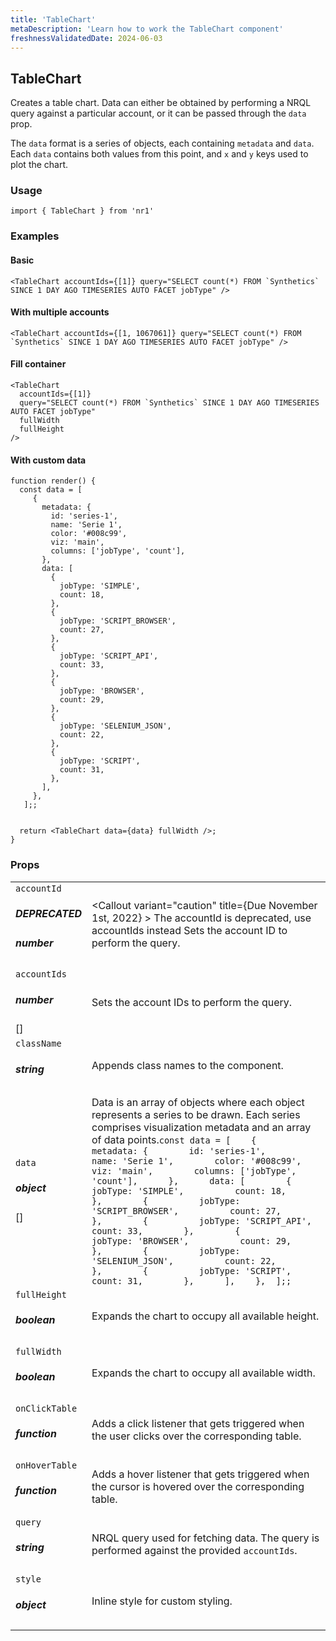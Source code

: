 ```yaml
---
title: 'TableChart'
metaDescription: 'Learn how to work the TableChart component'
freshnessValidatedDate: 2024-06-03
---
```

## TableChart

Creates a table chart. Data can either be obtained by performing a NRQL query against a particular account, or it can be passed through the `data` prop.

The `data` format is a series of objects, each containing `metadata` and `data`. Each `data` contains both values from this point, and `x` and `y` keys used to plot the chart.

### Usage

```
import { TableChart } from 'nr1'
```



### Examples

#### Basic

```
<TableChart accountIds={[1]} query="SELECT count(*) FROM `Synthetics` SINCE 1 DAY AGO TIMESERIES AUTO FACET jobType" />
```



#### With multiple accounts

```
<TableChart accountIds={[1, 1067061]} query="SELECT count(*) FROM `Synthetics` SINCE 1 DAY AGO TIMESERIES AUTO FACET jobType" />
```



#### Fill container

```
<TableChart
  accountIds={[1]}
  query="SELECT count(*) FROM `Synthetics` SINCE 1 DAY AGO TIMESERIES AUTO FACET jobType"
  fullWidth
  fullHeight
/>
```



#### With custom data

```
function render() {
  const data = [
     {
       metadata: {
         id: 'series-1',
         name: 'Serie 1',
         color: '#008c99',
         viz: 'main',
         columns: ['jobType', 'count'],
       },
       data: [
         {
           jobType: 'SIMPLE',
           count: 18,
         },
         {
           jobType: 'SCRIPT_BROWSER',
           count: 27,
         },
         {
           jobType: 'SCRIPT_API',
           count: 33,
         },
         {
           jobType: 'BROWSER',
           count: 29,
         },
         {
           jobType: 'SELENIUM_JSON',
           count: 22,
         },
         {
           jobType: 'SCRIPT',
           count: 31,
         },
       ],
     },
   ];;


  return <TableChart data={data} fullWidth />;
}
```



### Props

|                                         |                                                                                                                                                                                                                                                                                                                                                                                                                                                                                                                                                                                                                                                                                                                                                                                                                                 |
| --------------------------------------- | ------------------------------------------------------------------------------------------------------------------------------------------------------------------------------------------------------------------------------------------------------------------------------------------------------------------------------------------------------------------------------------------------------------------------------------------------------------------------------------------------------------------------------------------------------------------------------------------------------------------------------------------------------------------------------------------------------------------------------------------------------------------------------------------------------------------------------- |
| `accountId` <h5>DEPRECATED</h5> <h5>number</h5> | <Callout variant="caution" title={Due November 1st, 2022} > The accountId is deprecated, use accountIds instead </Callout>Sets the account ID to perform the query.                                                                                                                                                                                                                                                                                                                                                                                                                                                                                                                                                                                                                                                  |
| `accountIds` <h5>number</h5>\[]             | Sets the account IDs to perform the query.                                                                                                                                                                                                                                                                                                                                                                                                                                                                                                                                                                                                                                                                                                                                                                                      |
| `className` <h5>string</h5>                 | Appends class names to the component.                                                                                                                                                                                                                                                                                                                                                                                                                                                                                                                                                                                                                                                                                                                                                                                           |
| `data` <h5>object</h5>\[]                   | Data is an array of objects where each object represents a series to be drawn. Each series comprises visualization metadata and an array of data points.``` const data = [    {      metadata: {        id: 'series-1',        name: 'Serie 1',        color: '#008c99',        viz: 'main',        columns: ['jobType', 'count'],      },      data: [        {          jobType: 'SIMPLE',          count: 18,        },        {          jobType: 'SCRIPT_BROWSER',          count: 27,        },        {          jobType: 'SCRIPT_API',          count: 33,        },        {          jobType: 'BROWSER',          count: 29,        },        {          jobType: 'SELENIUM_JSON',          count: 22,        },        {          jobType: 'SCRIPT',          count: 31,        },      ],    },  ];; ``` |
| `fullHeight` <h5>boolean</h5>               | Expands the chart to occupy all available height.                                                                                                                                                                                                                                                                                                                                                                                                                                                                                                                                                                                                                                                                                                                                                                               |
| `fullWidth` <h5>boolean</h5>                | Expands the chart to occupy all available width.                                                                                                                                                                                                                                                                                                                                                                                                                                                                                                                                                                                                                                                                                                                                                                                |
| `onClickTable` <h5>function</h5>            | Adds a click listener that gets triggered when the user clicks over the corresponding table.                                                                                                                                                                                                                                                                                                                                                                                                                                                                                                                                                                                                                                                               |
| `onHoverTable` <h5>function</h5>            | Adds a hover listener that gets triggered when the cursor is hovered over the corresponding table.                                                                                                                                                                                                                                                                                                                                                                                                                                                                                                                                                                                                                                                         |
| `query` <h5>string</h5>                     | NRQL query used for fetching data. The query is performed against the provided `accountIds`.                                                                                                                                                                                                                                                                                                                                                                                                                                                                                                                                                                                                                                                                                                                                    |
| `style` <h5>object</h5>                     | Inline style for custom styling.                                                                                                                                                                                                                                                                                                                                                                                                                                                                                                                                                                                                                                                                                                                                                                                                |